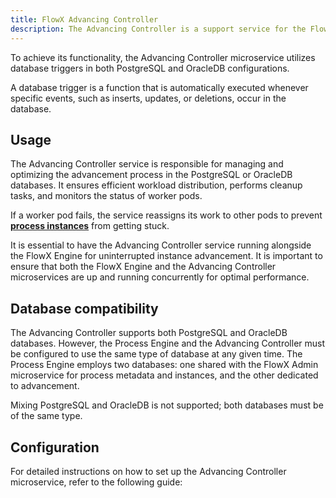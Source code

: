 ```yaml
---
title: FlowX Advancing Controller
description: The Advancing Controller is a support service for the FlowX Engine that enhances the efficiency of advancing operations. It facilitates equal distribution and redistribution of the workload during scale-up and scale-down scenarios.
---
```


To achieve its functionality, the Advancing Controller microservice utilizes database triggers in both PostgreSQL and OracleDB configurations.

<Info>
A database trigger is a function that is automatically executed whenever specific events, such as inserts, updates, or deletions, occur in the database.
</Info>


## Usage

The Advancing Controller service is responsible for managing and optimizing the advancement process in the PostgreSQL or OracleDB databases. It ensures efficient workload distribution, performs cleanup tasks, and monitors the status of worker pods. 

If a worker pod fails, the service reassigns its work to other pods to prevent [**process instances**](../../building-blocks/process/process-instance) from getting stuck. 

<Check>
It is essential to have the Advancing Controller service running alongside the FlowX Engine for uninterrupted instance advancement.
</Check>

<Tip>
It is important to ensure that both the FlowX Engine and the Advancing Controller microservices are up and running concurrently for optimal performance.
</Tip>

## Database compatibility

The Advancing Controller supports both PostgreSQL and OracleDB databases. However, the Process Engine and the Advancing Controller must be configured to use the same type of database at any given time. The Process Engine employs two databases: one shared with the FlowX Admin microservice for process metadata and instances, and the other dedicated to advancement. 

<Warning>
Mixing PostgreSQL and OracleDB is not supported; both databases must be of the same type.
</Warning>

## Configuration

For detailed instructions on how to set up the Advancing Controller microservice, refer to the following guide:

<Card title="Advancing controller setup guide" href="../../../setup-guides/advancing-controller-setup-guide">
</Card>